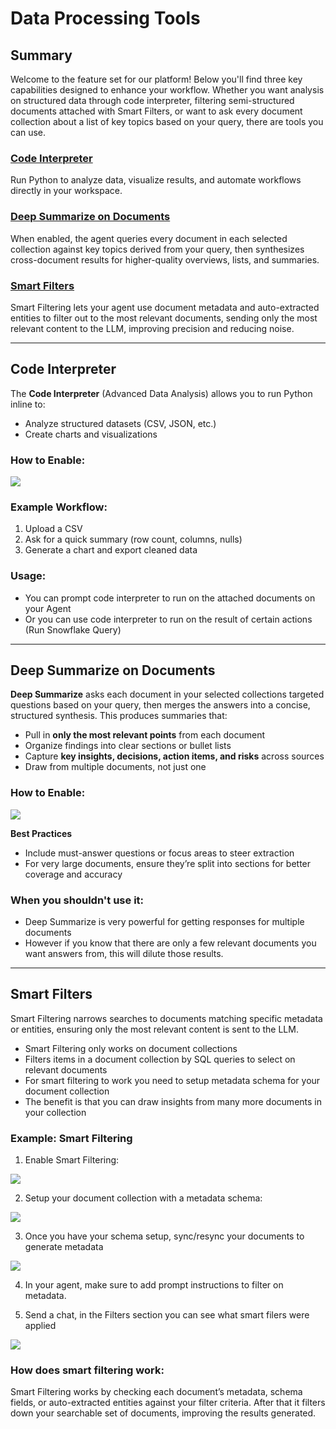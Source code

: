 # Data Processing Tools

## Summary

Welcome to the feature set for our platform! Below you'll find three key capabilities designed to enhance your workflow.
Whether you want analysis on structured data through code interpreter, filtering semi-structured documents attached with Smart Filters, or want to ask every document collection about a list of key topics based on your query, there are tools you can use.

### [Code Interpreter](#code-interpreter)
Run Python to analyze data, visualize results, and automate workflows directly in your workspace.

### [Deep Summarize on Documents](#deep-summarize-on-documents)
When enabled, the agent queries every document in each selected collection against key topics derived from your query, then synthesizes cross-document results for higher-quality overviews, lists, and summaries.

### [Smart Filters](#smart-filters)
Smart Filtering lets your agent use document metadata and auto-extracted entities to filter out to the most relevant documents, sending only the most relevant content to the LLM, improving precision and reducing noise.

---

## Code Interpreter

The **Code Interpreter** (Advanced Data Analysis)  allows you to run Python inline to:
- Analyze structured datasets (CSV, JSON, etc.)
- Create charts and visualizations

### How to Enable:
<Frame>
  <img src="/docs/assets/agents/search-tools/code-interpreter.png" />
</Frame>

### Example Workflow: 
1. Upload a CSV
2. Ask for a quick summary (row count, columns, nulls)
3. Generate a chart and export cleaned data

### Usage:
- You can prompt code interpreter to run on the attached documents on your Agent
- Or you can use code interpreter to run on the result of certain actions (Run Snowflake Query)
---

## Deep Summarize on Documents

**Deep Summarize** asks each document in your selected collections targeted questions based on your query, then merges the answers into a concise, structured synthesis. This produces summaries that:

* Pull in **only the most relevant points** from each document
* Organize findings into clear sections or bullet lists
* Capture **key insights, decisions, action items, and risks** across sources
* Draw from multiple documents, not just one

### How to Enable:
<Frame>
  <img src="/docs/assets/agents/search-tools/deep-summarize.png" />
</Frame>

**Best Practices**
* Include must-answer questions or focus areas to steer extraction
* For very large documents, ensure they’re split into sections for better coverage and accuracy

### When you shouldn't use it: 
- Deep Summarize is very powerful for getting responses for multiple documents
- However if you know that there are only a few relevant documents you want answers from, this will dilute those results. 

---


## Smart Filters

Smart Filtering narrows searches to documents matching specific metadata or entities, ensuring only the most relevant content is sent to the LLM.

* Smart Filtering only works on document collections 
* Filters items in a document collection by SQL queries to select on relevant documents
* For smart filtering to work you need to setup metadata schema for your document collection
* The benefit is that you can draw insights from many more documents in your collection


### Example: Smart Filtering
1. Enable Smart Filtering: 
<Frame>
  <img src="/docs/assets/agents/search-tools/deep-summarize.png" />
</Frame>

2. Setup your document collection with a metadata schema: 
<Frame>
  <img src="/docs/assets/agents/smart-filters/metadata-schema.png" />
</Frame>

3. Once you have your schema setup, sync/resync your documents to generate metadata
<Frame>
  <img src="/docs/assets/agents/smart-filters/extracted-values-example.png" />
</Frame>

4. In your agent, make sure to add prompt instructions to filter on metadata.

5. Send a chat, in the Filters section you can see what smart filers were applied 
<Frame>
  <img src="/docs/assets/agents/smart-filters/smart-filtering-example.png" />
</Frame>

### How does smart filtering work:
Smart Filtering works by checking each document’s metadata, schema fields, or auto-extracted entities against your filter criteria.
After that it filters down your searchable set of documents, improving the results generated.